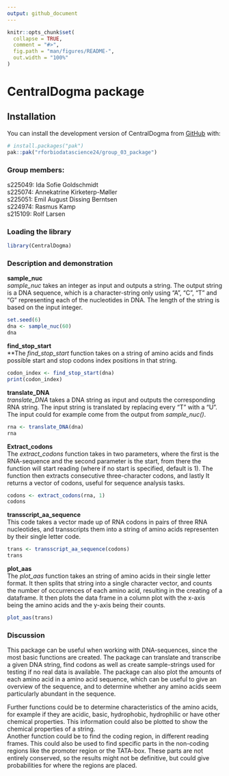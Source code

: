 ```yaml
---
output: github_document
---
```


<!-- README.md is generated from README.Rmd. Please edit that file -->

```r
knitr::opts_chunk$set(
  collapse = TRUE,
  comment = "#>",
  fig.path = "man/figures/README-",
  out.width = "100%"
)
```

# CentralDogma package

## Installation

You can install the development version of CentralDogma from [GitHub](https://github.com/) with:

``` r
# install.packages("pak")
pak::pak("rforbiodatascience24/group_03_package")
```

### Group members:

s225049: Ida Sofie Goldschmidt\
s225074: Annekatrine Kirketerp-Møller\
s225051: Emil August Dissing Berntsen\
s224974: Rasmus Kamp\
s215109: Rolf Larsen

### Loading the library

```r
library(CentralDogma)
```

### Description and demonstration

**sample_nuc**\
*sample_nuc* takes an integer as input and outputs a string. The output string is a DNA sequence, which is a character-string only using "A", "C", "T" and "G" representing each of the nucleotides in DNA. The length of the string is based on the input integer.

```r
set.seed(6)
dna <- sample_nuc(60)
dna
```

**find_stop_start**\
**The *find_stop_start* function takes on a string of amino acids and finds possible start and stop codons index positions in that string.
```r
codon_index <- find_stop_start(dna)
print(codon_index)
```

**translate_DNA**\
*translate_DNA* takes a DNA string as input and outputs the corresponding RNA string. The input string is translated by replacing every "T" with a "U". The input could for example come from the output from *sample_nuc()*.
```r
rna <- translate_DNA(dna)
rna
```

**Extract_codons**\
The *extract_codons* function takes in two parameters, where the first is the RNA-sequence and the second parameter is the start, from there the function will start reading (where if no start is specified, default is 1). The function then extracts consecutive three-character codons, and lastly It returns a vector of codons, useful for sequence analysis tasks.
```r
codons <- extract_codons(rna, 1)
codons
```

**transscript_aa_sequence**\
This code takes a vector made up of RNA codons in pairs of three RNA nucleotides, and transscripts them into a string of amino acids representen by their single letter code.
```r
trans <- transscript_aa_sequence(codons)
trans
```

**plot_aas**\
The *plot_aas* function takes an string of amino acids in their single letter format. It then splits that string into a single character vector, and counts the number of occurrences of each amino acid, resulting in the creating of a dataframe. It then plots the data frame in a column plot with the x-axis being the amino acids and the y-axis being their counts.

```r
plot_aas(trans)
```

### Discussion

This package can be useful when working with DNA-sequences, since the most basic functions are created. The package can translate and transcribe a given DNA string, find codons as well as create sample-strings used for testing if no real data is available. The package can also plot the amounts of each amino acid in a amino acid sequence, which can be useful to give an overview of the sequence, and to determine whether any amino acids seem particularly abundant in the sequence.

Further functions could be to determine characteristics of the amino acids, for example if they are acidic, basic, hydrophobic, hydrophilic or have other chemical properties. This information could also be plotted to show the chemical properties of a string.\
Another function could be to find the coding region, in different reading frames. This could also be used to find specific parts in the non-coding regions like the promoter region or the TATA-box. These parts are not entirely conserved, so the results might not be definitive, but could give probabilities for where the regions are placed.

